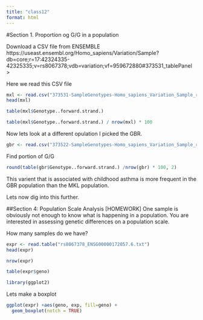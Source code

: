 ```yaml
---
title: "class12"
format: html
---
```

#Section 1. Proportion og G/G in a population

Download a CSV file from ENSEMBLE
https://useast.ensembl.org/Homo_sapiens/Variation/Sample?db=core;r=17:42324335-42325335;v=rs8067378;vdb=variation;vf=959672880#373531_tablePanel >

Here we read this CSV file

```r
mxl <- read.csv("373531-SampleGenotypes-Homo_sapiens_Variation_Sample_rs8067378.csv")
head(mxl)
```

```r
table(mxl$Genotype..forward.strand.)
```
 
```r
table(mxl$Genotype..forward.strand.) / nrow(mxl) * 100

```
 
Now lets look at a different opulation I picked the GBR.

```r
gbr <- read.csv("373522-SampleGenotypes-Homo_sapiens_Variation_Sample_rs8067378.csv")
```

Find portion of G/G
```r
round(table(gbr$Genotype..forward.strand.) /nrow(gbr) * 100, 2)
```

This varient that is associated with childhood asthma is more frequent in the GBR population than the MKL population.

Lets now dig into this further.


##Section 4: Population Scale Analysis [HOMEWORK]
One sample is obviously not enough to know what is happening in a population. You are
interested in assessing genetic differences on a population scale.

How many samples do we have?
```r
expr <- read.table("rs8067378_ENSG00000172057.6.txt")
head(expr)
```

```r
nrow(expr)
```

```r
table(expr$geno)

```

```r
library(ggplot2)

```
Lets make a boxplot
```r
ggplot(expr) +aes(geno, exp, fill=geno) +
  geom_boxplot(notch = TRUE)
```

